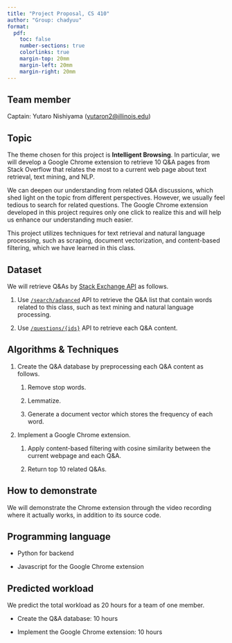 ```yaml
---
title: "Project Proposal, CS 410"
author: "Group: chadyuu"
format:
  pdf: 
    toc: false
    number-sections: true
    colorlinks: true
    margin-top: 20mm
    margin-left: 20mm
    margin-right: 20mm
---
```


## Team member

Captain: Yutaro Nishiyama ([yutaron2\@illinois.edu](mailto:yutaron2@illinois.edu))

## Topic

The theme chosen for this project is **Intelligent Browsing**. In particular, we will develop a Google Chrome extension to retrieve 10 Q&A pages from Stack Overflow that relates the most to a current web page about text retrieval, text mining, and NLP.

We can deepen our understanding from related Q&A discussions, which shed light on the topic from different perspectives. However, we usually feel tedious to search for related questions. The Google Chrome extension developed in this project requires only one click to realize this and will help us enhance our understanding much easier.

This project utilizes techniques for text retrieval and natural language processing, such as scraping, document vectorization, and content-based filtering, which we have learned in this class.

## Dataset

We will retrieve Q&As by [Stack Exchange API](https://api.stackexchange.com/) as follows.

1.  Use [`/search/advanced`](https://api.stackexchange.com/docs/advanced-search) API to retrieve the Q&A list that contain words related to this class, such as text mining and natural language processing.

2.  Use [`/questions/{ids}`](https://api.stackexchange.com/docs/questions-by-ids) API to retrieve each Q&A content.

## Algorithms & Techniques

1.  Create the Q&A database by preprocessing each Q&A content as follows.
    1.  Remove stop words.

    2.  Lemmatize.

    3.  Generate a document vector which stores the frequency of each word.
2.  Implement a Google Chrome extension.
    1.  Apply content-based filtering with cosine similarity between the current webpage and each Q&A.

    2.  Return top 10 related Q&As.

## How to demonstrate

We will demonstrate the Chrome extension through the video recording where it actually works, in addition to its source code.

## Programming language

-   Python for backend

-   Javascript for the Google Chrome extension

## Predicted workload

We predict the total workload as 20 hours for a team of one member.

-   Create the Q&A database: 10 hours

-   Implement the Google Chrome extension: 10 hours
